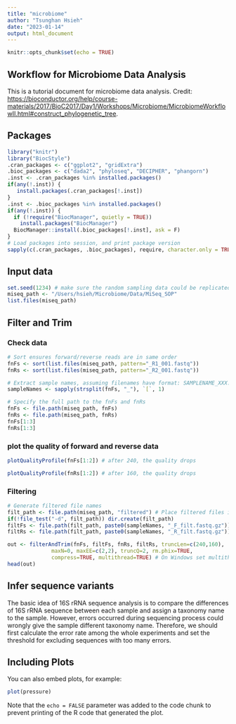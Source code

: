 ```yaml
---
title: "microbiome"
author: "Tsunghan Hsieh"
date: "2023-01-14"
output: html_document
---
```


```r
knitr::opts_chunk$set(echo = TRUE)
```

## Workflow for Microbiome Data Analysis

This is a tutorial document for microbiome data analysis. Credit: <https://bioconductor.org/help/course-materials/2017/BioC2017/Day1/Workshops/Microbiome/MicrobiomeWorkflowII.html#construct_phylogenetic_tree>.

## Packages

```r
library("knitr")
library("BiocStyle")
.cran_packages <- c("ggplot2", "gridExtra")
.bioc_packages <- c("dada2", "phyloseq", "DECIPHER", "phangorn")
.inst <- .cran_packages %in% installed.packages()
if(any(!.inst)) {
   install.packages(.cran_packages[!.inst])
}
.inst <- .bioc_packages %in% installed.packages()
if(any(!.inst)) {
  if (!require("BiocManager", quietly = TRUE))
    install.packages("BiocManager")
  BiocManager::install(.bioc_packages[!.inst], ask = F)
}
# Load packages into session, and print package version
sapply(c(.cran_packages, .bioc_packages), require, character.only = TRUE)
```
## Input data
```r
set.seed(1234) # make sure the random sampling data could be replicated in each time
miseq_path <- "/Users/hsieh/Microbiome/Data/MiSeq_SOP"
list.files(miseq_path)
```

## Filter and Trim
### Check data
```r
# Sort ensures forward/reverse reads are in same order
fnFs <- sort(list.files(miseq_path, pattern="_R1_001.fastq"))
fnRs <- sort(list.files(miseq_path, pattern="_R2_001.fastq"))

# Extract sample names, assuming filenames have format: SAMPLENAME_XXX.fastq
sampleNames <- sapply(strsplit(fnFs, "_"), `[`, 1)

# Specify the full path to the fnFs and fnRs
fnFs <- file.path(miseq_path, fnFs)
fnRs <- file.path(miseq_path, fnRs)
fnFs[1:3]
fnRs[1:3]
```

### plot the quality of forward and reverse data
```r
plotQualityProfile(fnFs[1:2]) # after 240, the quality drops
```
```r
plotQualityProfile(fnRs[1:2]) # after 160, the quality drops
```

### Filtering
```r
# Generate filtered file names
filt_path <- file.path(miseq_path, "filtered") # Place filtered files in filtered/ subdirectory
if(!file_test("-d", filt_path)) dir.create(filt_path)
filtFs <- file.path(filt_path, paste0(sampleNames, "_F_filt.fastq.gz"))
filtRs <- file.path(filt_path, paste0(sampleNames, "_R_filt.fastq.gz"))

out <- filterAndTrim(fnFs, filtFs, fnRs, filtRs, truncLen=c(240,160),
              maxN=0, maxEE=c(2,2), truncQ=2, rm.phix=TRUE,
              compress=TRUE, multithread=TRUE) # On Windows set multithread=FALSE
head(out)
```

## Infer sequence variants
The basic idea of 16S rRNA sequence analysis is to compare the differences of 16S rRNA sequence between each sample and assign a taxonomy name to the sample. However, errors occurred during sequencing process could wrongly give the sample different taxonomy name. Therefore, we should first calculate the error rate among the whole experiments and set the threshold for excluding sequences with too many errors.

## Including Plots

You can also embed plots, for example:

```r
plot(pressure)
```

Note that the `echo = FALSE` parameter was added to the code chunk to prevent printing of the R code that generated the plot.
